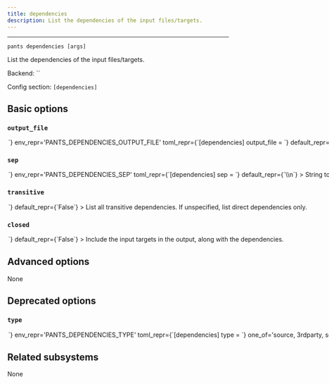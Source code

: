 ```yaml
---
title: dependencies
description: List the dependencies of the input files/targets.
---
```



---

```
pants dependencies [args]
```

List the dependencies of the input files/targets.

Backend: <span className="color--primary">``</span>

Config section: <span className="color--primary">`[dependencies]`</span>

<span className={styles.options}>

## Basic options

### `output_file`

<Option
  cli_repr={`--dependencies-output-file=<path>`}
  env_repr='PANTS_DEPENDENCIES_OUTPUT_FILE'
  toml_repr={`[dependencies]
output_file = <path>`}
  default_repr={`None`}
>

Output the goal&#x27;s stdout to this file. If unspecified, outputs to stdout.

</Option>

### `sep`

<Option
  cli_repr={`--dependencies-sep=<separator>`}
  env_repr='PANTS_DEPENDENCIES_SEP'
  toml_repr={`[dependencies]
sep = <separator>`}
  default_repr={`\\n`}
>

String to use to separate lines in line-oriented output.

</Option>

### `transitive`

<Option
  cli_repr={`--[no-]dependencies-transitive`}
  env_repr='PANTS_DEPENDENCIES_TRANSITIVE'
  toml_repr={`[dependencies]
transitive = <bool>`}
  default_repr={`False`}
>

List all transitive dependencies. If unspecified, list direct dependencies only.

</Option>

### `closed`

<Option
  cli_repr={`--[no-]dependencies-closed`}
  env_repr='PANTS_DEPENDENCIES_CLOSED'
  toml_repr={`[dependencies]
closed = <bool>`}
  default_repr={`False`}
>

Include the input targets in the output, along with the dependencies.

</Option>

## Advanced options

None

## Deprecated options

### `type`

<Option
  cli_repr={`--dependencies-type=<DependencyType>`}
  env_repr='PANTS_DEPENDENCIES_TYPE'
  toml_repr={`[dependencies]
type = <DependencyType>`}
  one_of='source, 3rdparty, source-and-3rdparty'
  default_repr={`source`}
  removal_version='2.9.0.dev0'
  removal_hint={'This option is misleading and not very useful. In the future there will be a more robust way of querying and filtering dependencies.<br />Meanwhile you can get the list of requirement strings for a set of targets using something like<br /><br />./pants dependencies :: \<br />| xargs ./pants filter --target-type=python_requirement \<br />| xargs ./pants peek | jq -r \'.[]["requirements"][]\'<br />'}
>

Which types of dependencies to list, where `source` means source code dependencies and `3rdparty` means third-party requirement strings.

</Option>

## Related subsystems

None

</span>
